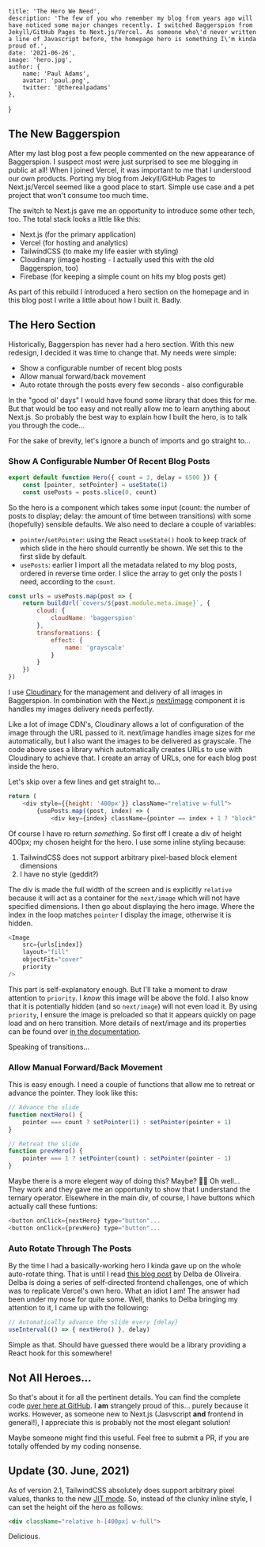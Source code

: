 

    title: 'The Hero We Need',
    description: 'The few of you who remember my blog from years ago will have noticed some major changes recently. I switched Baggerspion from Jekyll/GitHub Pages to Next.js/Vercel. As someone who\'d never written a line of Javascript before, the homepage hero is something I\'m kinda proud of.',
    date: '2021-06-26',
    image: 'hero.jpg',
    author: {
        name: 'Paul Adams',
        avatar: 'paul.png',
        twitter: '@therealpadams'
    },
}


## The New Baggerspion

After my last blog post a few people commented on the new appearance of Baggerspion. I suspect most were just surprised to see me blogging in public at all! When I joined Vercel, it was important to me that I understood our own products. Porting my blog from Jekyll/GitHub Pages to Next.js/Vercel seemed like a good place to start. Simple use case and a pet project that won't consume too much time.

The switch to Next.js gave me an opportunity to introduce some other tech, too. The total stack looks a little like this:

- Next.js (for the primary application)
- Vercel (for hosting and analytics)
- TailwindCSS (to make my life easier with styling)
- Cloudinary (image hosting - I actually used this with the old Baggerspion, too)
- Firebase (for keeping a simple count on hits my blog posts get)

As part of this rebuild I introduced a hero section on the homepage and in this blog post I write a little about how I built it. Badly.

## The Hero Section

Historically, Baggerspion has never had a hero section. With this new redesign, I decided it was time to change that. My needs were simple:

- Show a configurable number of recent blog posts
- Allow manual forward/back movement
- Auto rotate through the posts every few seconds - also configurable

In the "good ol' days" I would have found some library that does this for me. But that would be too easy and not really allow me to learn anything about Next.js. So probably the best way to explain how I built the hero, is to talk you through the code...

For the sake of brevity, let's ignore a bunch of imports and go straight to...

### Show A Configurable Number Of Recent Blog Posts

```javascript
export default function Hero({ count = 3, delay = 6500 }) {
    const [pointer, setPointer] = useState(1)
    const usePosts = posts.slice(0, count)
```

So the hero is a component which takes some input (count: the number of posts to display; delay: the amount of time between transitions) with some (hopefully) sensible defaults. We also need to declare a couple of variables:

- `pointer`/`setPointer`: using the React `useState()` hook to keep track of which slide in the hero should currently be shown. We set this to the first slide by default.
- `usePosts`: earlier I import all the metadata related to my blog posts, ordered in reverse time order. I slice the array to get only the posts I need, according to the `count`.

```javascript
const urls = usePosts.map(post => {
    return buildUrl(`covers/${post.module.meta.image}`, {
        cloud: {
            cloudName: 'baggerspion'
        },
        transformations: {
            effect: {
                name: 'grayscale'
            }
        }
    }) 
})
```

I use [Cloudinary](https://cloudinary.com) for the management and delivery of all images in Baggerspion. In combination with the Next.js [next/image](https://nextjs.org/docs/api-reference/next/image) component it is handles my images delivery needs perfectly.

Like a lot of image CDN's, Cloudinary allows a lot of configuration of the image through the URL passed to it. next/image handles image sizes for me automatically, but I also want the images to be delivered as grayscale. The code above uses a library which automatically creates URLs to use with Cloudinary to achieve that. I create an array of URLs, one for each blog post inside the hero.

Let's skip over a few lines and get straight to...

```javascript
return (
    <div style={{height: '400px'}} className="relative w-full">
        {usePosts.map((post, index) => (
            <div key={index} className={pointer == index + 1 ? "block" : "hidden"}>
```

Of course I have ro return _something_. So first off I create a div of height 400px; my chosen height for the hero. I use some inline styling because:

1. TailwindCSS does not support arbitrary pixel-based block element dimensions
1. I have no style (geddit?)

The div is made the full width of the screen and is explicitly `relative` because it will act as a container for the `next/image` which will not have specified dimensions. I then go about displaying the hero image. Where the index in the loop matches `pointer` I display the image, otherwise it is hidden.

```javascript
<Image
    src={urls[index]}
    layout="fill"
    objectFit="cover"
    priority
/>
```

This part is self-explanatory enough. But I'll take a moment to draw attention to `priority`. I _know_ this image will be above the fold. I also know that it is potentially hidden (and so `next/image`) will not even load it. By using `priority`, I ensure the image is preloaded so that it appears quickly on page load and on hero transition. More details of next/image and its properties can be found over [in the documentation](https://nextjs.org/docs/api-reference/next/image).

Speaking of transitions...

### Allow Manual Forward/Back Movement

This is easy enough. I need a couple of functions that allow me to retreat or advance the pointer. They look like this:

```javascript
// Advance the slide
function nextHero() {
    pointer === count ? setPointer(1) : setPointer(pointer + 1)
}

// Retreat the slide
function prevHero() {
    pointer === 1 ? setPointer(count) : setPointer(pointer - 1)
}
```

Maybe there is a more elegent way of doing this? Maybe? 🤷‍♂️ Oh well... They work and they gave me an opportunity to show that I understand the ternary operator. Elsewhere in the main div, of course, I have buttons which actually call these funtions:

```javascript
<button onClick={nextHero} type="button"...
<button onClick={prevHero} type="button"...
```

### Auto Rotate Through The Posts

By the time I had a basically-working hero I kinda gave up on the whole auto-rotate thing. That is until I read [this blog post](https://www.delbaoliveira.com/blog/challenge-01) by Delba de Oliveira. Delba is doing a series of self-directed frontend challenges, one of which was to replicate Vercel's own hero. What an idiot I am! The answer had been under my nose for quite some. Well, thanks to Delba bringing my attention to it, I came up with the following:

```javascript
// Automatically advance the slide every {delay}
useInterval(() => { nextHero() }, delay)
```

Simple as that. Should have guessed there would be a library providing a React hook for this somewhere!

## Not All Heroes...

So that's about it for all the pertinent details. You can find the complete code [over here at GitHub](https://github.com/therealpadams/baggerspion/blob/main/components/sections/home/Hero.js). I **am** strangely proud of this... purely because it works. However, as someone new to Next.js (Jasvscript **and** frontend in general!), I appreciate this is probably not the most elegant solution!

Maybe someone might find this useful. Feel free to submit a PR, if you are totally offended by my coding nonsense.

## Update (30. June, 2021)

As of version 2.1, TailwindCSS absolutely does support arbitrary pixel values, thanks to the new [JIT mode](https://tailwindcss.com/docs/just-in-time-mode). So, instead of the clunky inline style, I can set the height oif the hero as follows:

```html
<div className="relative h-[400px] w-full">
```

Delicious.
